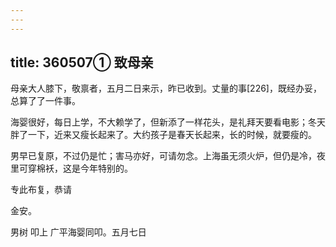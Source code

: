 ```yaml
---
---
---
```

title: 360507① 致母亲
---




母亲大人膝下，敬禀者，五月二日来示，昨已收到。丈量的事[226]，既经办妥，总算了了一件事。

海婴很好，每日上学，不大赖学了，但新添了一样花头，是礼拜天要看电影；冬天胖了一下，近来又瘦长起来了。大约孩子是春天长起来，长的时候，就要瘦的。

男早已复原，不过仍是忙；害马亦好，可请勿念。上海虽无须火炉，但仍是冷，夜里可穿棉袄，这是今年特别的。

专此布复，恭请

金安。

男树 叩上 广平海婴同叩。五月七日
